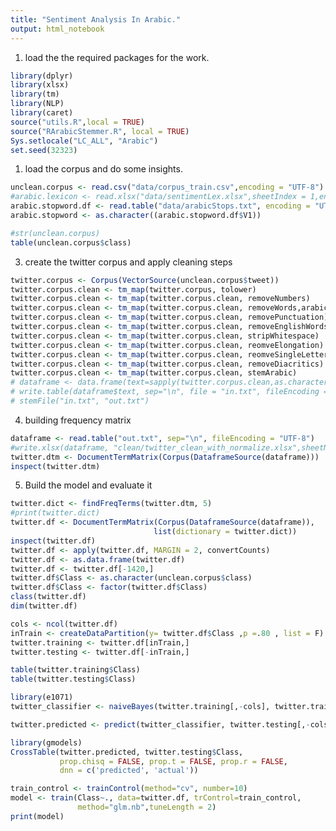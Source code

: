 ```yaml
---
title: "Sentiment Analysis In Arabic."
output: html_notebook
---
```


1. load the the required packages for the work.

```r
library(dplyr)
library(xlsx)
library(tm)
library(NLP)
library(caret)
source("utils.R",local = TRUE)
source("RArabicStemmer.R", local = TRUE)
Sys.setlocale("LC_ALL", "Arabic")
set.seed(32323)
```

1. load the corpus and do some insights.

```r
unclean.corpus <- read.csv("data/corpus_train.csv",encoding = "UTF-8")
#arabic.lexicon <- read.xlsx("data/sentimentLex.xlsx",sheetIndex = 1,encoding = "UTF-8")
arabic.stopword.df <- read.table("data/arabicStops.txt", encoding = "UTF-8")
arabic.stopword <- as.character((arabic.stopword.df$V1))
```

```r
#str(unclean.corpus)
table(unclean.corpus$class)
```

3. create the twitter corpus and apply cleaning steps 

```r


twitter.corpus <- Corpus(VectorSource(unclean.corpus$tweet))
twitter.corpus.clean <- tm_map(twitter.corpus, tolower)
twitter.corpus.clean <- tm_map(twitter.corpus.clean, removeNumbers)
twitter.corpus.clean <- tm_map(twitter.corpus.clean, removeWords,arabic.stopword)
twitter.corpus.clean <- tm_map(twitter.corpus.clean, removePunctuation)
twitter.corpus.clean <- tm_map(twitter.corpus.clean, removeEnglishWords)
twitter.corpus.clean <- tm_map(twitter.corpus.clean, stripWhitespace)
twitter.corpus.clean <- tm_map(twitter.corpus.clean, reomveElongation)
twitter.corpus.clean <- tm_map(twitter.corpus.clean, reomveSingleLetters)
twitter.corpus.clean <- tm_map(twitter.corpus.clean, removeDiacritics)
twitter.corpus.clean <- tm_map(twitter.corpus.clean, stemArabic)
# dataframe <- data.frame(text=sapply(twitter.corpus.clean,as.character),stringsAsFactors=F)
# write.table(dataframe$text, sep="\n", file = "in.txt", fileEncoding = "UTF-8", col.names = F , row.names = F)
# stemFile("in.txt", "out.txt")

```

4. building frequency matrix 
```r
dataframe <- read.table("out.txt", sep="\n", fileEncoding = "UTF-8")
#write.xlsx(dataframe, "clean/twitter_clean_with_normalize.xlsx",sheetName = "sheet")
twitter.dtm <- DocumentTermMatrix(Corpus(DataframeSource(dataframe)))
inspect(twitter.dtm)
```

5. Build the model and evaluate it 
```r

twitter.dict <- findFreqTerms(twitter.dtm, 5)
#print(twitter.dict)
twitter.df <- DocumentTermMatrix(Corpus(DataframeSource(dataframe)),
                                list(dictionary = twitter.dict))
inspect(twitter.df)
twitter.df <- apply(twitter.df, MARGIN = 2, convertCounts)
twitter.df <- as.data.frame(twitter.df)
twitter.df <- twitter.df[-1420,]
twitter.df$Class <- as.character(unclean.corpus$class)
twitter.df$Class <- factor(twitter.df$Class)
class(twitter.df)
dim(twitter.df)

```


```r

cols <- ncol(twitter.df)
inTrain <- createDataPartition(y= twitter.df$Class ,p =.80 , list = F)
twitter.training <- twitter.df[inTrain,]
twitter.testing <- twitter.df[-inTrain,]

table(twitter.training$Class)
table(twitter.testing$Class)

library(e1071)
twitter_classifier <- naiveBayes(twitter.training[,-cols], twitter.training[,cols])

twitter.predicted <- predict(twitter_classifier, twitter.testing[,-cols])

library(gmodels)
CrossTable(twitter.predicted, twitter.testing$Class,
           prop.chisq = FALSE, prop.t = FALSE, prop.r = FALSE,
           dnn = c('predicted', 'actual'))

```


```r
train_control <- trainControl(method="cv", number=10)
model <- train(Class~., data=twitter.df, trControl=train_control, 
               method="glm.nb",tuneLength = 2)
print(model)
```